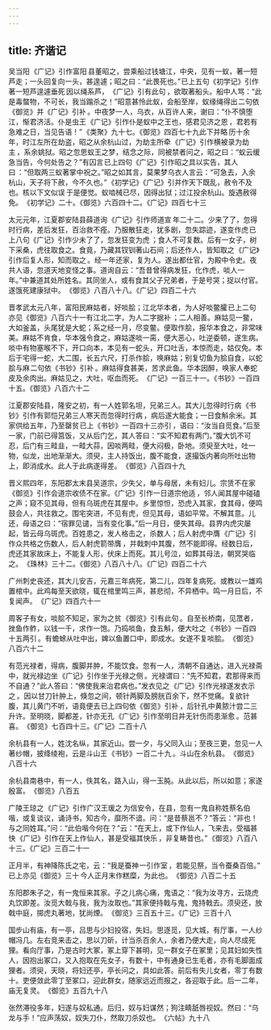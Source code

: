 ```yaml
---
---
---
```

title: 齐谐记
---



吴当阳 《广记》引作富阳 县董昭之，尝乘船过钱塘江，中央，见有一蚁，著一短芦走；一头回复向一头，甚遑遽；昭之曰：“此畏死也。” 已上五句《初学记》引作著一短芦遑遽垂死 因以绳系芦， 《广记》引有此句 ，欲取著船头。船中人骂：“此是毒螫物，不可长，我当蹋杀之！”昭意甚怜此蚁，会船至岸，蚁缘绳得出 二句依《御览》并《广记》引补 。中夜梦一人，乌衣，从百许人来，谢曰：“仆不慎堕江，惭君济活。仆是虫王 《广记》引作仆是蚁中之王也，感君见济之恩 ，君若有急难之日，当见告语！” 《类聚》九十七。《御览》四百七十九此下并略 历十余年，时江左所在劫盗，昭之从余杭山过，为劫主所牵 《广记》引作横被录为劫主 ，系余姚狱。昭之忽思蚁王之梦，结念之际，同被禁者问之，昭之曰：“蚁云缓急当告，今何处告之？”有囚言 已上四句《广记》引作昭之具以实告，其人曰 ：“但取两三蚁著掌中祝之。”昭之如其言，莫果梦乌衣人言云：“可急去，入余杭山，天子将下赦，今不久也。” 《初学记》《广记》引并作天下既乱，赦令不及也。核以下文似误 于是便觉。蚁啮械已尽，因得出狱；过江投余杭山。旋遇赦得免。 《初学记》二十。《御览》六百四十二。《广记》四百七十三 

太元元年，江夏郡安陆县薛道询 《广记》引作师道宣 年二十二。少来了了，忽得时行病，差后发狂，百治救不痊。乃服散狂走，犹多剧，忽失踪迹，遂变作虎 已上八句《广记》引作少未了了，忽发狂变为虎 ；食人不可复数。后有一女子，树下采桑，虎往取食之。食竟，乃藏其钗钏著山石间；后还作人，皆知取之 《广记》引作后复人形，知而取之 。经一年还家，复为人。遂出都仕官，为殿中令史。夜共人语，忽道天地变怪之事。道询自云：“吾昔曾得病发狂，化作虎，啖人一年。”中兼道其处所姓名。其同坐人，或有食其父子兄弟者，于是号哭；捉以付官。遂饿死建康狱中。 《御览》八百八十八。《广记》四百二十六 

晋孝武太元八年，富阳民麻姑者，好啖脍；江北华本者，为人好啖鳖臛 已上二句亦见《御览》八百六十一有江北二字，为人二字据补 ；二人相善。麻姑见一鳖，大如釜盖，头尾犹是大蛇；系之经一月，尽变鳖。便取作脍，报华本食之，非常味美。麻姑不肯食，华本强令食之，麻姑遂啖一脔，便大恶心，吐逆委顿，遂生病。啖中有物塞喉不下，开口向本，本见有一蛇头，开口吐舌，本惊而走，姑仅免。本后于宅得一蛇，大二围，长五六尺，打杀作脍，唤麻姑；别复切鱼为脍自食，以蛇脍与麻 二句依《书钞》引补 。麻姑得食甚美，苦求此鱼。华本因醉，唤家人奉蛇皮及余肉出。麻姑见之，大吐，呕血而死。 《广记》一百三十一。《书钞》一百四十五。《御览》八百六十二 

江夏郡安陆县，隆安之初，有一人姓郭名坦，兄弟三人。其大儿忽得时行病 《书钞》引作有郭恺兄弟三人寒天而忽得时行病 ，病后遂大能食；一日食斛余米。其家供给五年，乃至罄贫 已上《书钞》一百四十三亦引 ，语曰：“汝当自觅食。”后至一家，门前已得筥饭，又从后门乞，其人答曰：“实不知君有两门。”腹大饥不可忍，后门有三畦韭，一畦大蒜，因啖两畦，便大闷极，卧地。须臾至大吐，吐一物，似龙，出地渐渐大。须臾，主人持饭出，腹不能食，遂撮饭内著向所吐出物上，即消成水。此人于此病遂得差。 《御览》八百四十九 

晋义熙四年，东阳郡太末县吴道宗，少失父，单与母居，未有妇儿。宗赁不在家 《御览》引作会道宗收债不在家。《广记》引作一日道宗他适 ，邻人闻其屋中碰磕之声；窥不见其母，但有乌斑虎在其屋中。乡里惊怛，恐虎入其家，食其母，便鸣鼓会人，共往救之。围宅突进，不见有虎，但见其母，语如平常。不解其意。儿还，母语之曰：“宿罪见谴，当有变化事。”后一月日，便失其母。县界内虎灾屡起，皆云母乌斑虎。百姓患之，发人格击之，杀数人；后人射虎中膺 《广记》引作众共格之伤数人，后人射虎箭带膺 ，并戟刺中其腹，然不能即得。经数日后，虎还其家故床上，不能复人形，伏床上而死。其儿号泣，如葬其母法，朝冥哭临之。 《珠林》三十二。《御览》八百八十八。《广记》四百二十六 

广州刺史丧还，其大儿安吉，元嘉三年病死，第二儿，四年复病死。或教以一雄鸡置棺中。此鸡每至天欲晓，辄在棺里鸣三声，甚悲彻，不异栖中。鸣一月日后，不复闻声。 《广记》四百六十一 

周客子有女，啖脍不知足，家为之贫 《御览》引有此句 。自至长桥南，见罛者，挫鱼作鲊，以钱一千，求作一饱。乃捣啖鱼，食五斛，便大吐之 《书钞》一百四十五两引 。有蟾蜍从吐中出，婢以鱼置口中，即成水。女遂不复啖脍。 《御览》八百六十二 

有范光禄者，得病，腹脚并肿，不能饮食。忽有一人，清朝不自通达，进入光禄斋中，就光禄边坐 《广记》引作坐于光禄之侧 。光禄谓曰：“先不知君，君那得来而不自通？”此人答曰：“佛使我来治君病也。”发衣见之 《广记》引作光禄遂发衣示之 。因以甘刀针肿上，倏忽之间，顿针两脚及膀胱百余下，然不觉痛。复欲针腹，其儿黄门不听，语竟便去 已上四句依《御览》引补 ，后针孔中黄脓汁尝二三升许。至明晓，脚都差，针亦无孔 《广记》引作至明日并无针伤而患渐愈 。范甚喜。 《御览》七百四十三。《广记》二百十八 

余杭县有一人，姓沈名纵，其家近山。尝一夕，与父同入山；至夜三更，忽见一人著纱帽，披绛绫袍，云是斗山王 《书钞》一百二十九 。斗山在余杭县。 《御览》八百十六 

余杭县南巷中，有一人，佚其名，路入山，得一玉肫。从此以后，所以如意；家遂殷富。 《御览》八百五 

广陵王琼之 《广记》引作广汉王瑗之 为信安令，在县，忽有一鬼自称姓蔡名伯喈，或复谈议，诵诗书，知古今，靡所不谙。问：“是昔蔡邕不？”答云：“非也！与之同姓耳。”问：“此伯喈今何在？”云：“在天上，或下作仙人，飞来去，受福甚快 《广记》引作在天上作仙人，甚是受福其快乐 ，非复畴昔也。” 《御览》八百八十三。《广记》三百二十一 

正月半，有神降陈氏之宅，云：“我是蚕神 一引作室 ，若能见祭，当令蚕桑百倍。” 已上亦见《御览》三十 今人正月末作糕糜，为此也。 《御览》八百二十五 

东阳郡朱子之，有一鬼恒来其家。子之儿病心痛，鬼语之：“我为汝寻方，云烧虎丸饮即差。汝觅大戟与我，我为汝取也。”其家便持戟与鬼，鬼持戟去。须臾还，放戟中庭，掷虎丸著地，犹尚煙。 《御览》三百五十三。《广记》三百十八 

国步山有庙，有一亭，吕思与少妇投宿，失妇。思逐觅，见大城，有厅事，一人纱帽冯几。左右竞来击之，思以刀斫，计当杀百余人，余者乃便大走，向人尽成死狸。看向厅事，乃是古时大冢，冢上穿下甚明，见一群女子在冢里；见其妇如失性人，因抱出冢口，又入抱取在先女子，有数十，中有通身已生毛者，亦有毛脚面成狸者。须臾，天晓，将妇还亭，亭长问之，具如此答。前后有失儿女者，零丁有数十。吏便敛此零丁至冢口，迎此群女，随家远近而报之，各迎取于此。后一二年，庙无复灵。 《御览》五百九十八 

张然滞役多年，妇遂与奴私通。后归，奴与妇谋然；狗注睛舐唇视奴。然曰：“乌龙与手！”应声荡奴，奴失刀仆，然取刀杀奴也。 《六帖》九十八